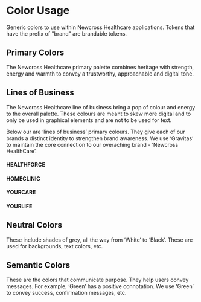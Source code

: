 
<Meta title="Design Tokens/Color Usage" />

# Color Usage

Generic colors to use within Newcross Healthcare applications. Tokens that have the prefix of "brand" are brandable tokens.

## Primary Colors

The Newcross Healthcare primary palette combines heritage with strength, energy  and warmth to convey a trustworthy, approachable and digital tone.

<DesignTokenDocBlock categoryName="Primary" viewType="card" />

## Lines of Business

The Newcross Healthcare line of business bring a pop of colour and energy to the overall palette. These colours are meant to skew more digital and to only be used in graphical elements and are not to be used for text. 

Below our are ‘lines of business’ primary colours. They give each of our brands a distinct identity to strengthen brand awareness.  We use ‘Gravitas’ to maintain the core connection to our overaching brand - ‘Newcross HealthCare’.

#### HEALTHFORCE

<DesignTokenDocBlock categoryName="healthforce Color" viewType="card" />

#### HOMECLINIC

<DesignTokenDocBlock categoryName="homeclinic Color" viewType="card" />

#### YOURCARE

<DesignTokenDocBlock categoryName="yourcare Color" viewType="card" />

#### YOURLIFE

<DesignTokenDocBlock categoryName="yourlife Color" viewType="card" />

## Neutral Colors

These include shades of grey, all the way from ‘White’ to ‘Black’. These are used for backgrounds, text colors, etc.

<DesignTokenDocBlock categoryName="Neutral" viewType="card"/>

## Semantic Colors

These are the colors that communicate purpose. They help users convey messages.   For example, ‘Green’ has a positive connotation. We use ‘Green’ to convey success, confirmation messages, etc. 

<DesignTokenDocBlock categoryName="Semantics" viewType="card"/>

